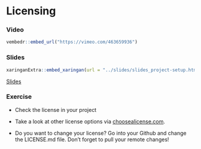 # Licensing

### Video

```r
vembedr::embed_url("https://vimeo.com/463659936")
```

### Slides

```r
xaringanExtra::embed_xaringan(url = "../slides/slides_project-setup.html#9", ratio = "4:3")
```
[Slides](../slides/slides_project-setup.html#9)

### Exercise

* Check the license in your project

* Take a look at other license options via [choosealicense.com](https://choosealicense.com/).

* Do you want to change your license? Go into your Github and change the LICENSE.md file. Don't forget to pull your remote changes!
